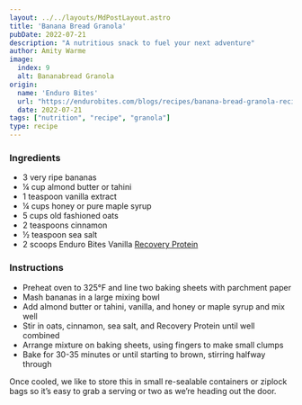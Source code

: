 ```yaml
---
layout: ../../layouts/MdPostLayout.astro
title: 'Banana Bread Granola'
pubDate: 2022-07-21
description: "A nutritious snack to fuel your next adventure"
author: Amity Warme
image: 
  index: 9
  alt: Bananabread Granola
origin: 
  name: 'Enduro Bites'
  url: "https://endurobites.com/blogs/recipes/banana-bread-granola-recipe"
  date: 2022-07-21
tags: ["nutrition", "recipe", "granola"]
type: recipe
---
```

### Ingredients

  * 3 very ripe bananas
  * ¼ cup almond butter or tahini
  * 1 teaspoon vanilla extract
  * ¼ cups honey or pure maple syrup
  * 5 cups old fashioned oats
  * 2 teaspoons cinnamon
  * ½ teaspoon sea salt
  * 2 scoops Enduro Bites Vanilla [Recovery Protein](https://enduro-bites.myshopify.com/products/recovery-protein-by-enduro-bites) 

### Instructions

  * Preheat oven to 325°F and line two baking sheets with parchment paper
  * Mash bananas in a large mixing bowl
  * Add almond butter or tahini, vanilla, and honey or maple syrup and mix well
  * Stir in oats, cinnamon, sea salt, and Recovery Protein until well combined
  * Arrange mixture on baking sheets, using fingers to make small clumps
  * Bake for 30-35 minutes or until starting to brown, stirring halfway through

Once cooled, we like to store this in small re-sealable containers or ziplock bags so it’s easy to grab a serving or two as we’re heading out the door. 
